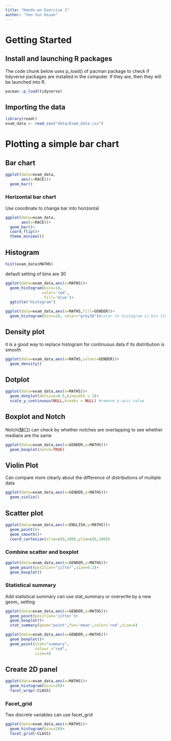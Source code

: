 ```yaml
---
title: "Hands-on Exercise 1"
author: "Yen Yun Hsuan"
---
```


# Getting Started

## Install and launching R packages

The code chunk below uses p_load() of pacman package to check if tidyverse packages are installed in the computer. If they are, then they will be launched into R.

```r
pacman::p_load(tidyverse)
```

## Importing the data

```r
library(readr)
exam_data <- read_csv("data/Exam_data.csv")
```

# Plotting a simple bar chart

## Bar chart

```r
ggplot(data=exam_data,
       aes(x=RACE))+
  geom_bar()

```

### Horizontal bar chart

Use coordinate to change bar into horizontal

```r
ggplot(data=exam_data,
       aes(x=RACE))+
  geom_bar()+
  coord_flip()+
  theme_minimal()
```

## Histogram

```r
hist(exam_data$MATHS)
```

default setting of bins are 30

```r
ggplot(data=exam_data,aes(x=MATHS))+
  geom_histogram(bins=10, 
                color='red',
                 fill='blue')+
  ggtitle("Histogram")
```

```r
ggplot(data=exam_data,aes(x=MATHS,fill=GENDER))+
  geom_histogram(bins=20, color="grey30")#color in histogram is bin line color
```

## Density plot

it is a good way to replace histogram for continuous data if its distribution is smooth

```r
ggplot(data=exam_data,aes(x=MATHS,colour=GENDER))+
  geom_density() 
```

## Dotplot

```r
ggplot(data=exam_data,aes(x=MATHS))+
  geom_dotplot(dotsize=0.5,binwidth = 3)+
  scale_y_continuous(NULL,breaks = NULL) #remove y-axis value
```

## Boxplot and Notch

Notch(缺口) can check by whether notches are overlapping to see whether medians are the same

```r
ggplot(data=exam_data,aes(x=GENDER,y=MATHS))+
  geom_boxplot(notch=TRUE)
```

## Violin Plot

Can compare more clearly about the difference of distributions of multiple data

```r
ggplot(data=exam_data,aes(x=GENDER,y=MATHS))+
  geom_violin()
```

## Scatter plot

```r
ggplot(data=exam_data,aes(x=ENGLISH,y=MATHS))+
  geom_point()+
  geom_smooth()+
  coord_cartesian(xlim=c(0,100),ylim=c(0,100))
```

### Combine scatter and boxplot

```r
ggplot(data=exam_data,aes(x=GENDER,y=MATHS))+
  geom_point(position="jitter",size=0.2)+
  geom_boxplot()
```

### Statistical summary

Add statistical summary can use stat_summary or overwrite by a new geom\_ setting

```r
ggplot(data=exam_data,aes(x=GENDER,y=MATHS))+
  geom_point(position='jitter')+
  geom_boxplot()+
  stat_summary(geom="point",fun='mean',color='red',size=4)
```

```r
ggplot(data=exam_data,aes(x=GENDER,y=MATHS))+
  geom_boxplot()+
  geom_point(stat="summary",        
             colour ="red",          
             size=4)
```

## Create 2D panel

```r
ggplot(data=exam_data,aes(x=MATHS))+
  geom_histogram(bins=20)+
  facet_wrap(~CLASS)
```

### Facet_grid

Two discrete variables can use facet_grid

```r
ggplot(data=exam_data,aes(x=MATHS))+
  geom_histogram(bins=20)+
  facet_grid(~CLASS)
```
